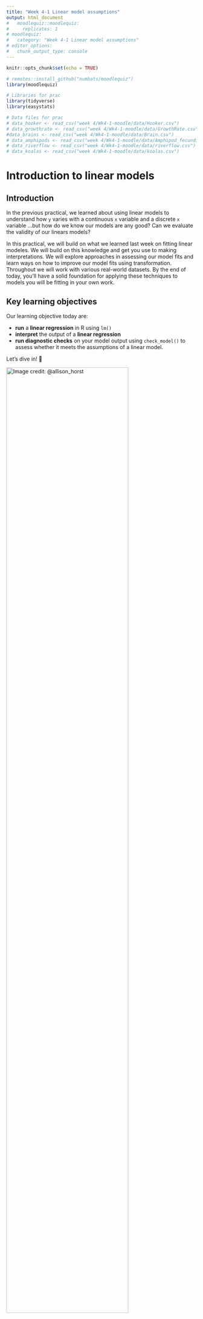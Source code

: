 ```yaml
---
title: "Week 4-1 Linear model assumptions"
output: html_document
#   moodlequiz::moodlequiz:
#     replicates: 1
# moodlequiz:
#   category: "Week 4-1 Linear model assumptions"
# editor_options: 
#   chunk_output_type: console
---
```


```r
knitr::opts_chunk$set(echo = TRUE)

# remotes::install_github("numbats/moodlequiz")
library(moodlequiz)

# Libraries for prac
library(tidyverse)
library(easystats)

# Data files for prac
# data_hooker <- read_csv("week 4/Wk4-1-moodle/data/Hooker.csv")
# data_growthrate <- read_csv("week 4/Wk4-1-moodle/data/GrowthRate.csv")
#data_brains <- read_csv("week 4/Wk4-1-moodle/data/Brain.csv")
# data_amphipods <- read_csv("week 4/Wk4-1-moodle/data/Amphipod_fecundity.csv")
# data_riverflow <- read_csv("week 4/Wk4-1-moodle/data/riverflow.csv")
# data_koalas <- read_csv("week 4/Wk4-1-moodle/data/koalas.csv")
```

# Introduction to linear models

## Introduction

In the previous practical, we learned about using linear models to understand how `y` varies with a continuous `x` variable and a discrete `x` variable ...but how do we know our models are any good? Can we evaluate the validity of our linears models? 

In this practical, we will build on what we learned last week on fitting linear modeles. We will build on this knowledge and get you use to making interpretations. We will explore approaches in assessing our model fits and learn ways on how to improve our model fits using transformation. Throughout we will work with various real-world datasets. By the end of today, you’ll have a solid foundation for applying these techniques to models you will be fitting in your own work.

## Key learning objectives

Our learning objective today are:

- **run** a **linear regression** in R using `lm()`
- **interpret** the output of a **linear regression** 
- **run diagnostic checks** on your  model output using `check_model()` to assess whether it meets the assumptions of a linear model.

<!-- using: -->
<!--   - `summary()` -->
<!--   - `parameters()` -->
<!--     - **extract** the **confidence interval** for the **slope** and **intercept** of the **regression** line -->
<!--   - `estimate_means()` -->
<!-- - **plot** the data and the **regression** line -->
<!--   - add the **confidence interval** using output of `estimate_means()` -->

Let’s dive in! 🚀 

![Image credit:  @allison_horst](images/r-learners.png){width=80%} <br>

## Setting up

**Materials:**

Everything you need for this prac is on Moodle

1. Download this week's materials zip file from Moodle, from the course page
2. Unzip the file by: 
  - MacOS: Double clicking the zipfile 
  - Windows: Right click on the zip file and click "Extract All" 
3. Move the extracted folder into the folder where you store materials for `BEES2041/` 
4. **Click on the Rstudio project file, eg. `Wk-4-1-lm-assumptions.Rproj`** to open the RStudio project and you're in!!!

We will be working with various datasets collected. These are in the folder `data/`.

You will work in the relevant Quarto document for this prac. Within each Quarto docs there are several challenges for you to complete on your own devices in order to **answer the questions on Moodle**.

**Setting up: Packages:**

We will also be working with packages from the `tidyverse` and `easystats`, building on skills from previous pracs. You should have these already installed on your machines.

> **Note** that when running R in the browser we need to install the packages each time we start a new session or after you've checked your answer

In case you don't have them installed, here is code for you to do so:
```r
# Uncomment and run only the lines below only if you have not previously installed these.
# install.packages("tidyverse")
# install.packages("easystats")
```

> Remember to load the packages into R to use em! 

```r
library(tidyverse)
library(easystats)
```

# LM continuous (Leaves)

## Worked example - Isaac with leaves across climates

![Remember Dr. Isaac Towers?! Image credit: Data Dan](images/isaac-plant-ecosystems.png){width=60%} <br>
We will be working with an example from Dr. Isaac Towers - a postdoc in the School of Biological, Earth & Environmental Sciences. Specifically, Isaac wants to know: How does a leaf's mass per area change with rainfall? His research is published in New Phytologist, you can have a read of his original study [here](https://nph.onlinelibrary.wiley.com/doi/10.1111/nph.19478). We will be working with the data Isaac compiled for us.  Recall, last week we ran a linear model using `log10_leaf_mass_per_area`, `log10_rainfall`, let's try run the same linear model again but with the raw, untransformed data.

## Read in data from a URL link

```r
# The link the contains our data
url <- "https://raw.githubusercontent.com/nicercode/BEES2041/refs/heads/main/week%203/Wk3-1-Linear-models/data/towers-2024.csv" 

# Read in the data, drop columns where their names start with `log10`
data_towers <- read_csv(url) |> 
  select(-starts_with("log10"))
```

## Fit model

```r
towers_og_fit <- lm(leaf_mass_per_area ~ rainfall, data = data_towers)
```

## Check model assumptions

Recall from lectures this week that the assumptions of a linear model assumes:

1. **Linear** relationship between `x` and `y` 
2. **Residuals** are **normally** distributed
3. **Constant variance** of residuals (homogeneity of variance)
4. No major **outliers** / influential observations
5. **Independence** of points (sampling design)
6. Our **samples represent the population** of interest? (sampling design)

The last two assumptions has two do with the sampling design. You can only check the validity of these by carefully considering the how data was collection. The remaining assumptions we can check using the the outputs of `check_model()`.

> Note, you may need to click on "Zoom" to give the plots some room to breathe

```r
check_model(towers_og_fit)
```

In [this week's lectures](https://youtu.be/zzFyjTnAa8Y?si=LpkRecpF0LSVu91N), Data Data goes through how to use the four main plots neccessary for checking the assumptions of a liner model: 

1. **Linearity**
    - Check the relationship between fitted values and residuals
        - Should see no structure or patterns/curvature

2. **Normality of Residual**
    - Check the Quantile-Quantile plot
        - Sample points should fall along the line

3. **Homogeneity of Variance**
    - Check the relationship between fitted values and square root of standardised residuals
        - Line should be flat and horizontal
        - No clear pattern in points e.g. fanning out or grouping

4. **Influential Observations**
    - Check the leverage of each point
      - Points should fall within dashed lines

**How to report on your model checks**

Generally speaking, model checks are pretty standard and not very exciting. Typically

> Usually we don't include these in a publication or final report. Could include in eSupp. We just need to say and explain what checks were done and how you amended your data if neccessary to improve fit

## Make some adjustments to improve model fit

There are two ways we can improve the model fit for a linear model: 

- apply a transformation on the raw data
  - log, typically, log 10 `log10(var)` 
  - square root `sqrt(var)`
- if any, remove outliers 

Here we will focus on applying a `log10` transformation to two relevant variables `leaf_mass_per_area` and `rainfall`. We will be creating a new variable using `mutate()` and will be assigning these new changes to `data_towers` into a new data object called `data_towers_transformed`

```r
data_towers_transformed <- data_towers |>  # Assign changes in data_towers into a new dataset
  mutate(log10_leaf_mass_per_area =  log10(leaf_mass_per_area), # Create a new log10 transformed leaf mass per area
         log10_rainfall = log10(rainfall)) # Create a new log10 transformed rainfall
```

## Fit model again

Let's try fit out model again using our transformed variables
```r
towers_transformed_fit <- lm(log10_leaf_mass_per_area ~ log10_rainfall, data = data_towers_transformed)
```

## Check model assumptions again

Use `check_model()` on our new model fit using transformed data. How does it look?! 

```r
check_model(towers_transformed_fit)
```

# Over to you

For the remainder of the practical, we will get you to: 

- fit various linear models
- check their assumptions
- make changes to the data to improve the model fit and adherance to assumptions
- make some interpretations on the results of the model

We have not provided the step-by-step instructions / R code for you to complete these exercises. Use the knowledge you've gained so far and apply them here. Make use of your saved code from the previous pracs and the worked example above if you need some guidance. 

> Check out the dplyr data transformation/manipulation cheatsheet [here](https://rstudio.github.io/cheatsheets/data-transformation.pdf)

![](images/data-transformation-cheatsheet-thumbs.png){60%}

# Example 1: Growth rates vs. individual size

The file `data/GrowthRate.csv` contains 138 observations on the relationship between individual growth rate `GrowthRate` of a wide range of organisms and average individual weight `BodyWt` . The dataset contains species whose size varies over 14 orders of magnitude from approximately 10-9 to 106 g. 

> We want to know whether body weight affects growth rate in these species. 

**Exercise:**

Use R to:
- plot a graph of `GrowthRate` versus `BodyWt` with `ggplot2`
- make adjustments to your data, you may want to plot again to check whether your adjustments helped 
- conduct the linear regression analysis using `lm()` 
- evaluate whether your model fit is in line with the assumptions of a linear model using `check_model()`

```r
library(tidyverse)
library(easystats)

# Read in data
data_growthrate <- read_csv("data/GrowthRate.csv")

# Plot raw data
ggplot(data_growthrate, aes(x = BodyWt, y = GrowthRate)) +
  geom_point() # Data is widespread and should be log10 transformed

# Fit a linear model
growth_bodywt_fit <- lm(GrowthRate ~ BodyWt, data = data_growthrate)

# Check model
check_model(growth_bodywt_fit)

# Transform data
data_growthrate_transformed <- data_growthrate |> 
  mutate(log10_bodywt = log10(BodyWt),
         log10_growthrate = log10(GrowthRate))

# Plot transformed data
ggplot(data_growthrate_transformed, aes(x = log10_bodywt, y = log10_growthrate)) +
  geom_point() 

# Fit a linear model
growth_bodywt_transformed_fit <- lm(log10_growthrate ~ log10_bodywt, data = data_growthrate_transformed)

# Check model
check_model(growth_bodywt_transformed_fit)
```

**Questions**
1. What is the equation for the linear model you are considering here?

`r cloze("GrowthRate = b0 + b1 * BodyWt", c("BodyWt = b0 + b1 * GrowthRate", "BodyWt = b0 + b1 + GrowthRate","GrowthRate = b0 + b1 * BodyWt", "GrowthRate = b0 + b1 + BodyWt"))`

2. Based on your plot of the raw data, what are some potential problems you see in fitting this linear model to these data? Select all that applies: 

```r
possible_assumption_issues <- c("high variance in larger values", 
                                "there may be some outliers, but hard to tell because the data has a massive spread",
                                "the variables are non-normal",
                                "x and y may not follow a linear relationship", 
                                "All looks good to me")
```

The potential issues with fitting a linear model to this data include: 
`r cloze(c("high variance in larger values", "x and y may not follow a linear relationship", "there may be some outliers, but hard to tell because the data has a massive spread"), possible_assumption_issues)`

3. What transformation do you recommend for this dataset?

```r
possible_transformations <- c("log 10", "natural log", "square root", "log 10 (var + 0.1)")
```

A `r cloze("log 10", possible_transformations)` transformation is suited for this dataset because observation values vary by orders of magnitude. 

4. How did the transformation change the "Linearity" `check_model()` plot?

The log 10 transformation `r cloze("put the fitted and residual values on a similar scale so we can see them spread out", c("removed the outliers", "put the fitted and residual values on a similar scale so we can see them spread out", "made the results non-significant"))`

# Example 2: Brain weight vs. body size

![](images/brains.png)

The data file `data/Brain.csv` contains data on average brain weight for 62 species of mammals. The file presents body weight (kg) `BodyWt` and brain weight (g) `BrainWt` for each species.

> We wish to consider the problem of modelling brain weight (y response) as a function of body weight (x predictor). 

**Exercises:**

- Use R to draw a scatter plot of Brain weight versus Body weight. 
- Note down on any problem you see in fitting a linear model to these data.

```r
library(tidyverse)
library(easystats)

# Read in data
data_brains <- read_csv("data/Brain.csv")

# Plot raw data
ggplot(data_brains, aes(x = BodyWt, y = BrainWt)) +
  geom_point() # Data is widespread and should be log10 transformed

# Fit a linear model
brains_bodywt_fit <- lm(BrainWt ~ BodyWt, data = data_brains)

# Check model
check_model(brains_bodywt_fit)

# Apply transformations
data_brains_transformed <- data_brains |> 
  mutate(log10_bodywt = log10(BodyWt),
         log10_brainwt = log10(BrainWt))

# Plot transformed data
ggplot(data_brains_transformed, aes(x = log10_bodywt, y = log10_brainwt)) +
  geom_point() 

# Refit model 
brains_bodywt_transformed_fit <- lm(log10_brainwt ~ log10_bodywt, data = data_brains_transformed)

# Check model
check_model(brains_bodywt_transformed_fit)

# Plot for Question 3.
ggplot(data_brains_transformed, aes(x = log10_bodywt, y = log10_brainwt)) +
  geom_text(aes(label = Species)) 
```

**Questions**

Find transformations of one or both variables so that on the transformed scale the regression is linear. 

1. Which transformation help create a more linear relationship? between x and y?

A `r cloze("log 10", possible_transformations)` transformation is suited for this dataset because observation values vary by orders of magnitude and the raw data appears `r cloze("somewhat non-linear", c("very linear", "somewhat non-linear"))`. 

2. Now, create a linear model with your transformed data. 

Examine the graph of residuals from your model versus fitted values. Comment on your residual plot comparing the linear model with untransformed data to the linear model with transformed data.

The normality of the residuals from our linear model `r cloze("increased", c("increased", "decreased"))` after performing a log 10 transformation. 

3. Humans are considered to be a big brained species. Is there evidence from the analysis to suggest that humans are an unusual species relative to the others? Could we consider it as an 'outlier'? You may need to create plot and use some clever labelling of points to answer this question

Looking at a plot of transformed data, the brain and body weight for Humans do appear to stand out. Based on our `r cloze("influential observations plot", c("qq-plot", "fitted vs residuals plot", "influential observations plot"))` of our `r cloze("transformed", c("transformed", "untransformed"))` data, Humans `r cloze("are not considered an outlier", c("are not considered an outlier", "is considered as an influential point and should be excluded"))`

# Example 3: Boiling point of water vs. air pressure

![Ever notice that water boils quicker at high altitudes? Image credit: Slower Hiking](images/boiling-water-at-elevation.jpg){60%}

In the 1840's, the Scottish physicist Dr James Forbes travelled to the Swiss Alps and made many measurements of how the boiling point of water varied with air pressure (which decreases with altitude). In his research paper , Forbes also presented data collected on the measures of the same two quantities by Dr Joseph Hooker (famous botanist, explorer, friend of Charles Darwin). Unlike Forbes, however, Hooker took his measurements in the Himalayan Mountains, generally at higher altitudes.

The data we will explore here are a subset of Hooker's data containg 31 observations:
- `Temperature` at boiling point of water (degrees Fahrenheit)
- `Pressure`, the corrected barometric pressure (inches of mercury). 

> We want to know whether changes in pressure (which decreases with altitude) affects the boiling point of water. 

Start by reading the data  `data/Hooker.csv` into R.

**Exercise:**

Use R to:
- plot a graph of Temperature versus Pressure with `ggplot2`
  - consider labelling your points with the row number of each value
- conduct the linear regression analysis using `lm()` (Temperature = a + b*Pressure)
- evaluate whether your model fit is in line with the assumptions of a linear model using `check_model()`

```r
library(tidyverse)
library(easystats)

# Read in data
data_hooker <- read_csv("data/Hooker.csv")

# Plot raw data
data_hooker |> 
  mutate(obs_id = row_number()) |>  # Create a temporary variable that denotes the row number of each observation
ggplot(aes(x = Pressure, y = Temperature)) + 
  geom_text(aes(label = obs_id)) + # A scatterplot where each point is the observation number
  theme_classic()

# Fit the model with all data
hooker_fit <- lm(Temperature ~ Pressure, data = data_hooker)

# Check model
check_model(hooker_fit)

# Exclude potential outlier
data_hooker_norow7 <- data_hooker |> 
   slice(-7)

# Fit the model with all data
hooker_norow7_fit <- lm(Temperature ~ Pressure, data = data_hooker_norow7)

# Check model
check_model(hooker_norow7_fit) # Not really improve things..

# Transform data instead
data_hooker_transformed <- data_hooker |> 
  mutate(log10_temp = log10(Temperature),
         log10_pressure = log10(Pressure))

# Fit the model with all data
hooker_transformed_fit <- lm(log10_temp ~ log10_pressure, data = data_hooker_transformed)

# Check model
check_model(hooker_transformed_fit) # There is an improvement but probably good to remove outlier

# Remove outlier in transformed data
data_hooker_transformed_norow7  <- data_hooker_transformed |> 
   slice(-7)

# Fit the model with all data
hooker_transformed_norow7_fit <- lm(log10_temp ~ log10_pressure, data = data_hooker_transformed_norow7)

# Check model
check_model(hooker_transformed_norow7_fit) # Heaps better!
```

**Questions**
1. When fitting a linear model on the raw data, which assumptions are violated? Select all that applies

```r
possible_violations <- c("there are potential outliers", 
                         "non-linear relationship present", 
                         "non-constant residual variance", 
                         "residuals are non-normal", 
                         "values are not independent", 
                         "values do not represent the population")
```

`r cloze(c("there are potential outliers", "non-linear relationship present", "non-constant residual variance") , possible_violations)`

2. You notice that point 7 looks a bit out of place. After some investigation, it turns out there were machinery issues when the data was recorded. You decide that's sufficient reason to exclude the point as an outlier. 

In `dplyr`, the function `slice` gives us a subset of rows by row number. Placing a minus `-` sign in front of that number will give us all rows **except** that one listed. To remove row 7, we would use:

```r
data_hooker_norow7 <-  data_hooker |> slice(-7)
```

What did removing the outliers do with adhering to model assumptions? 

Removing the outlier `r cloze("didn't improve very much", c("didn't improve very much", "drastically improved adherance to all model assumptions"))`

Rerun your linear model with your new dataset and check your model again

3. Removing the outlier didn't really help... let's try transforming the data. `log10` transform your x and y variable and rerun the linear model analysis and model checks

Recall to use `mutate()` to create a new variable containing your transformed data.

What is the fitted equation for this mode? 

The fitted equation for this model is:
log10(Temp) = `r cloze("1.9681",c("1.9681", "0.242507", "<2e-16"))`+ `r cloze("0.242507",c("1.9681", "0.242507", "<2e-16"))` * log10(Pressure)

4.  Look at the the residual plots from `check_model()` and compare it between: 

- a model with row 7
- a model without row 7
- a model with log transformed data with row 7

Can you see any evidence of outliers in the log-transformed data? What data adjustments would you recommend for a linear model for the Hooker dataset? 

Based on the influential observations plot, I recommend: 
- `r cloze("removing row 7", c("removing row 7", "retaining row 7", "remove row 1"))`
- apply a  `r cloze("log 10", possible_transformations)` transformation.

# Example 4: Body size vs fecundity

![](images/amphipods.jpeg){60%}

An evolutionary biologist was interested in body size-fecundity relationships in marine invertebrates. For most animals, larger females are able to produce more offspring per reproductive event. This is due to the levels of resources available for allocation to reproduction, and for species that brood their offspring, the physical constraints of housing the developing eggs or embryos.

Many crustaceans have indeterminate growth, which means they just keep on moulting and getting bigger until something kills them. Consequently, older and larger females can have many more offspring per reproductive event than smaller individuals. Amphipods are crustaceans that do not release their eggs into the plankton, but look after them in a brood pouch between their legs.

To explore how fecundity varied with body size, the biologist collected 40 females that were brooding eggs, measured their body length `Length` (mm) and the number of eggs `Eggs` in their brood pouch.

Load the data file `data/Amphipod.fecundity.csv` and choose a plot to visualise egg number per brood, you may want to label each point as the row number again.

```r
library(tidyverse)
library(easystats)

# Read in data
data_amphipods <- read_csv("data/Amphipod_fecundity.csv")

# Plot raw data
data_amphipods |>
  mutate(obs_id = row_number()) |>  # Create a temporary variable that denotes the row number of each observation
ggplot(aes(x = Length, y = Eggs)) + 
  geom_text(aes(label = obs_id)) +
  theme_classic()

# Fit the model with all data
amphipods_fit <- lm(Eggs ~ Length, data = data_amphipods)

# Check model
check_model(amphipods_fit)

# Exclude potential outlier
data_amphipods_norow40 <- data_amphipods |> 
   slice(-40)

# Fit the model with all data
amphipods_norow40_fit <- lm(Eggs ~ Length, data = data_amphipods_norow40) 

# Check model
check_model(amphipods_norow40_fit) # Looks pretty good!

# Interpret model output
parameters(amphipods_norow40_fit)
summary(amphipods_norow40_fit)
```

**Questions**

1. What analysis would you use to describe the relationship between body length and egg number per brood?

```r
possible_analyses <- c("linear regression",
                       "independent samples t-test", "goodness of fit test", "paired t-test")
```

The suitable analysis would be `r cloze("linear regression" ,possible_analyses)` because we are trying to understand the relationship between two continuous variables 

Run the suitable analysis. Check your model assumptions and make any data adjustments you see fit then answer the following:

2.  What is the probability that there is no relationship between body size and body length?

The probability that there is no relationship between body size and body length is `r cloze("< .001", c("0.05", "0.01", "< .001"))`

3. How many more eggs are produced per brood for every 1 mm increase in body length?

For every 1 mm increase in body length in an amphipod, we see an average `r cloze("increase", c("increase", "decrease"))` of `r cloze("6.34", c("6.34", "31.02"))` eggs. 

4. How many eggs would you predict that a 10 mm female would have?

The fitted equation of our model is:

`r cloze("number of eggs (fecundity)", c("number of eggs (fecundity)", "body length"))` = `r cloze("-31.02", c("6.34", "-31.02"))` +  `r cloze("6.34", c("6.34", "-31.02"))` * `r cloze("number of eggs (fecundity)", c("number of eggs (fecundity)", "body length"))`

Substituting 10mm in place of `r cloze("number of eggs (fecundity)", c("number of eggs (fecundity)", "body length"))` in the fitted equation will give us `r cloze("32.38", c("32.38", "-1966.668", "-94.42"))` eggs

5. What percentage of the variance in egg number per brood is explained by your relationship?

The `r cloze("R-squared", c("p-value", "t-value", "F-statistic", "R-squared"))` value tells us our model explains `r cloze("76%", c("24%", "58%", "76%"))`

# Example 5: River flow and density of larval fish

![](images/retropinna-semoni-cropped.jpg) <br>

River managers want to know if there is an difference in the numbers of fish recruiting under different environmental flow practices. They go out to a number of different locations along a river of interest and measure the density of larval fishes and water flow rate (velocity m/s) at each site.

Load the data file `data/riverflow.csv` and choose a plot to visualise the relationship between flow rate `Flow.rate` and density of fish larvae `Larvae.density`.

```r
library(tidyverse)
library(easystats)

# Read in data
data_riverflow <- read_csv("data/riverflow.csv")

# Plot raw data
ggplot(data_riverflow, aes(x = Flow.rate, y = Larvae.density)) +
  geom_point() 

# Fit a linear model
riverflow_fit <- lm(Larvae.density ~ Flow.rate, data = data_riverflow)

# Check model
check_model(riverflow_fit) # Not bad!

# Inspect model summmaries
parameters(riverflow_fit)
summary(riverflow_fit)
```

**Questions**

1. What analysis would you use to describe the relationship between flow velocity and fish larvae density?

The suitable analysis would be `r cloze("linear regression" ,possible_analyses)` because we are trying to understand the relationship between two continuous variables 

Run the suitable analysis. Check your model assumptions and make any data adjustments you see fit then answer the following:

2. What is the probability that there is no relationship between fish larvae density and water flow velocity?

The probability that there is no relationship between fish larvae density and bwater flow velocity is `r cloze("0.023", c("0.05", "0.023", "< .001"))`

3. How many more fish larvae are present for every unit increase in flow velocity?

Our model suggests that larvae density `r cloze("decreased", c("increased", "decreased"))` by `r cloze("3.13", c("3.13", "7.49"))` units for every unit increase in flow velocity.

4. What percentage of the variance in larvae fish density is explained by your relationship?

The `r cloze("R-squared", c("p-value", "t-value", "F-statistic", "R-squared"))` value tells us our model explains `r cloze("15%", c("15%", "12%", "76%"))`

# Example 6: Koalas and fire regimes

![](images/koala-fires.jpeg){60%}

A group of forest managers want to know if there is any difference in the numbers of koalas under control fire practices. To do this, they surveyed the number of koalas from mixed Eucalyptus forest with varying species composition due to fire history. They then found records of the most recent fire at each survey site to use as a measure of fire disturbance.

Load the data file `data/koalas.csv` and choose a plot to visualise the number of koalas observed `Koalas` and years since fire `Year.last.fire`.

```r
library(tidyverse)
library(easystats)

# Read in data
data_koalas <- read_csv("data/koalas.csv")

# Plot raw data
ggplot(data_koalas, aes(x = Year.last.fire, y = Koalas)) +
  geom_point() 

# Fit a linear model
koalas_fit <- lm(Koalas ~ Year.last.fire, data = data_koalas)

# Check model
check_model(koalas_fit) # Not bad!

# Inspect model summmaries
parameters(koalas_fit)
summary(koalas_fit)
```


**Questions**

1. What analysis would you use to describe the relationship between the number of koalas observed and the year of the most recent fire?

The suitable analysis would be `r cloze("linear regression" ,possible_analyses)` because we are trying to understand the relationship between two continuous variables 

Run the suitable analysis. Check your model assumptions and make any data adjustments you see fit then answer the following:

2. What is the sign and value of the slope from our model?

The slope from our model is `r cloze("negative", c("negative", "positive"))` and its value is `r cloze("0.21", c("0.21", "0.03", "0.001", "424.82"))`.

3. How do you interpret the the sign and slope of our model?

For every year since a bushfire, the number of koalas `r cloze("decreased", c("increased", "decreased"))` by 0.21. 
5. What is the probability that there is no relationship between the year of the most recent fire and the number of koalas?

The probability that there is no relationship between the year of the most recent fire and the number of koalas is `r cloze("< .001", c("0.05", "0.023", "< .001"))`

6. What percentage of the variance in koala numbers is explained by the year of the most recent fire?

The `r cloze("R-squared", c("p-value", "t-value", "F-statistic", "R-squared"))` value tells us our model explains `r cloze("34%", c("15%", "34%", "76%"))`

